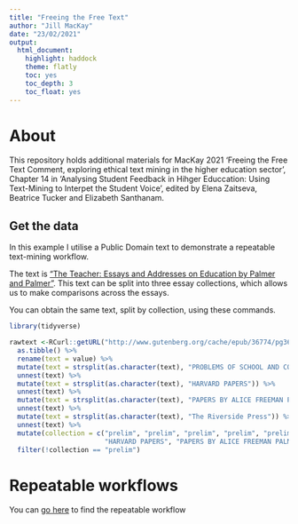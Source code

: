 ```yaml
---
title: "Freeing the Free Text"
author: "Jill MacKay"
date: "23/02/2021"
output: 
  html_document:
    highlight: haddock
    theme: flatly
    toc: yes
    toc_depth: 3
    toc_float: yes
---
```



# About
This repository holds additional materials for MacKay 2021 'Freeing the Free Text Comment, exploring ethical text mining in the higher education sector', Chapter 14 in 'Analysing Student Feedback in Hihger Educcation: Using Text-Mining to Interpet the Student Voice', edited by Elena Zaitseva, Beatrice Tucker and Elizabeth Santhanam.  



## Get the data
In this example I utilise a Public Domain text to demonstrate a repeatable text-mining workflow. 

The text is ["The Teacher: Essays and Addresses on Education by Palmer and Palmer"
](http://www.gutenberg.org/ebooks/36774). This text can be split into three essay collections, which allows us to make comparisons across the essays.


You can obtain the same text, split by collection, using these commands.



```r

library(tidyverse)

rawtext <-RCurl::getURL("http://www.gutenberg.org/cache/epub/36774/pg36774.txt") %>% 
  as.tibble() %>% 
  rename(text = value) %>% 
  mutate(text = strsplit(as.character(text), "PROBLEMS OF SCHOOL AND COLLEGE")) %>% 
  unnest(text) %>% 
  mutate(text = strsplit(as.character(text), "HARVARD PAPERS")) %>% 
  unnest(text) %>% 
  mutate(text = strsplit(as.character(text), "PAPERS BY ALICE FREEMAN PALMER")) %>% 
  unnest(text) %>% 
  mutate(text = strsplit(as.character(text), "The Riverside Press")) %>% 
  unnest(text) %>% 
  mutate(collection = c("prelim", "prelim", "prelim", "prelim", "prelim", "PROBLEMS OF SCHOOL AND COLLEGE",
                        "HARVARD PAPERS", "PAPERS BY ALICE FREEMAN PALMER", "prelim")) %>% 
  filter(!collection == "prelim") 

```


# Repeatable workflows    
You can [go here](/repeat.html) to find the repeatable workflow

